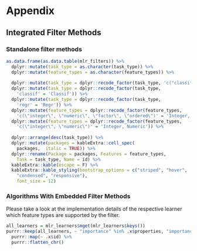 # Appendix {#appendix}

## Integrated Filter Methods {#list-filters}

### Standalone filter methods {#fs-filter-list}

```r
as.data.frame(as.data.table(mlr_filters)) %>% 
  dplyr::mutate(task_type = as.character(task_type)) %>%
  dplyr::mutate(feature_types = as.character(feature_types)) %>%
  
  dplyr::mutate(task_type = dplyr::recode_factor(task_type, 'c("classif", "regr")' = 'Classif & Regr')) %>% 
  dplyr::mutate(task_type = dplyr::recode_factor(task_type, 
    'classif' = 'Classif')) %>% 
  dplyr::mutate(task_type = dplyr::recode_factor(task_type, 
    'regr' = 'Regr')) %>% 
  dplyr::mutate(feature_types = dplyr::recode_factor(feature_types, 
    'c(\"integer\", \"numeric\", \"factor\", \"ordered\")' = 'Integer, Numeric, Factor, Ordered')) %>% 
  dplyr::mutate(feature_types = dplyr::recode_factor(feature_types, 
    'c(\"integer\", \"numeric\")' = 'Integer, Numeric')) %>%
  
  dplyr::arrange(desc(task_type)) %>%
  dplyr::mutate(packages = kableExtra::cell_spec(
    packages,  italic = TRUE)) %>%
  dplyr::rename(Package = packages, Features = feature_types,
    Task = task_type, Name = id) %>% 
  kableExtra::kable(escape = F) %>% 
  kableExtra::kable_styling(bootstrap_options = c("striped", "hover", 
    "condensed", "responsive"),
    font_size = 12)
```

### Algorithms With Embedded Filter Methods {#fs-filter-embedded-list}

Please take a look at the implementation details of the respective learner which feature types are supported by the filter.

```r
all_learners = mlr_learners$mget(mlr_learners$keys())
purrr::keep(all_learners, ~ "importance" %in% .x$properties, "importance") %>% 
  purrr::map(~ .x$id) %>% 
  purrr::flatten_chr()
```
